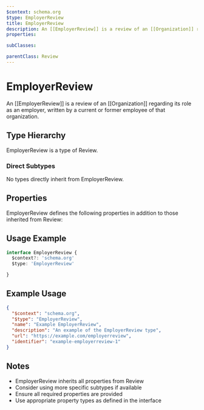 ```yaml
---
$context: schema.org
$type: EmployerReview
title: EmployerReview
description: An [[EmployerReview]] is a review of an [[Organization]] regarding its role as an employer, written by a current or former employee of that organization.
properties:

subClasses:

parentClass: Review
---
```


# EmployerReview

An [[EmployerReview]] is a review of an [[Organization]] regarding its role as an employer, written by a current or former employee of that organization.

## Type Hierarchy

EmployerReview is a type of Review.

### Direct Subtypes

No types directly inherit from EmployerReview.

## Properties

EmployerReview defines the following properties in addition to those inherited from Review:



## Usage Example

```typescript
interface EmployerReview {
  $context?: 'schema.org'
  $type: 'EmployerReview'

}
```

## Example Usage

```json
{
  "$context": "schema.org",
  "$type": "EmployerReview",
  "name": "Example EmployerReview",
  "description": "An example of the EmployerReview type",
  "url": "https://example.com/employerreview",
  "identifier": "example-employerreview-1"
}
```

## Notes

- EmployerReview inherits all properties from Review
- Consider using more specific subtypes if available
- Ensure all required properties are provided
- Use appropriate property types as defined in the interface
